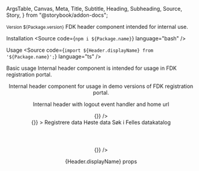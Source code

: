   ArgsTable,
  Canvas,
  Meta,
  Title,
  Subtitle,
  Heading,
  Subheading,
  Source,
  Story,
} from "@storybook/addon-docs";



<Meta title="Components/Internal header" />

<Title>Internal header</Title>
<Subtitle>
  <small>Version ${Package.version}</small>
</Subtitle>
<Subtitle>FDK header component intended for internal use.</Subtitle>

<Heading>Installation</Heading>
<Source code={`npm i ${Package.name}`} language="bash" />

<Heading>Usage</Heading>
<Source
  code={`import ${Header.displayName} from '${Package.name}';`}
  language="ts"
/>

<Subheading>Basic usage</Subheading>
<Subtitle>
  Internal header component is intended for usage in FDK registration portal.
</Subtitle>

<Canvas>
  <Story name="Basic usage">
    <Header username="Michelle" />
  </Story>
</Canvas>

<Subtitle>
  Internal header component for usage in demo versions of FDK registration
  portal.
</Subtitle>

<Canvas>
  <Story name="Basic demo usage">
    <Header username="Michelle" useDemoLogo={true} />
  </Story>
</Canvas>

<Subtitle>Internal header with logout event handler and home url</Subtitle>

<Canvas>
  <Story name="Basic usage with logout event handler and home url">
    <Header
      homeUrl="https://data.norge.no"
      username="Michelle"
      onLogout={() => {}}
    />
  </Story>
</Canvas>

<Canvas>
  <Story name="Usage with navigation links, logout event handler and home url">
    <Header
      homeUrl="https://data.norge.no"
      username="Michelle"
      onLogout={() => {}}
    >
      <Link href="https://data.norge.no/guidance">Registrere data</Link>
      <Link href="https://admin.staging.fellesdatakatalog.digdir.no">
        Høste data
      </Link>
      <Link href="https://data.norge.no" external={true}>
        Søk i Felles datakatalog
      </Link>
    </Header>
  </Story>
</Canvas>

<Canvas>
  <Story name="Skatteetaten usage">
    <Header themeProfile={ThemeProfile.SKE} username="Michelle" />
  </Story>
</Canvas>

<Canvas>
  <Story name="Skatteetaten usage with system name">
    <Header
      themeProfile={ThemeProfile.SKE}
      skeHomeText="Datakataloger"
      username="Michelle"
      onLogout={() => {}}
    />
  </Story>
</Canvas>

<Heading>{Header.displayName} props</Heading>
<ArgsTable of={Header} />
